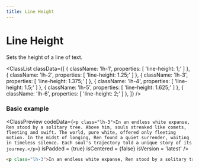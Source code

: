 ```yaml
---
title: Line Height
---
```



# Line Height

Sets the height of a line of text.

<ClassList
  classData={[
    {
      className: 'lh-1',
      properties: [
        'line-height: 1;'
      ]
    },
    {
      className: 'lh-2',
      properties: [
        'line-height: 1.25;'
      ]
    },
    {
      className: 'lh-3',
      properties: [
        'line-height: 1.375;'
      ]
    },
    {
      className: 'lh-4',
      properties: [
        'line-height: 1.5;'
      ]
    },
    {
      className: 'lh-5',
      properties: [
        'line-height: 1.625;'
      ]
    },
    {
      className: 'lh-6',
      properties: [
        'line-height: 2;'
      ]
    },
  ]}
/>

### Basic example

<ClassPreview
  codeData={`
    <p class="lh-3">In an endless white expanse, Ren stood by a solitary tree. Above him, souls streaked like comets, fleeting and swift. The world, pure white, offered only fleeting motion. In the midst of longing, Ren found a quiet surrender, waiting in timeless silence. Each soul's trajectory told a unique story of its journey.</p>
  `}
  isPadded = {true}
  isCentered = {false}
  isVersion = 'latest'
/>

```html
<p class="lh-3">In an endless white expanse, Ren stood by a solitary tree. Above him, souls streaked like comets, fleeting and swift. The world, pure white, offered only fleeting motion. In the midst of longing, Ren found a quiet surrender, waiting in timeless silence. Each soul's trajectory told a unique story of its journey.</p>
```